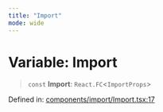 ```yaml
---
title: "Import"
mode: wide
---
```

  
# Variable: Import

> `const` **Import**: `React.FC`\<`ImportProps`\>

Defined in: [components/import/Import.tsx:17](https://github.com/tkhq/sdk/blob/d88b5e1f9a6cca8e54e61f8a127aa90fcebeaa2e/packages/sdk-react/src/components/import/Import.tsx#L17)
